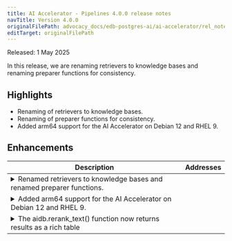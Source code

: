 ```yaml
---
title: AI Accelerator - Pipelines 4.0.0 release notes
navTitle: Version 4.0.0
originalFilePath: advocacy_docs/edb-postgres-ai/ai-accelerator/rel_notes/src/rel_notes_4.0.0.yml
editTarget: originalFilePath
---
```


Released: 1 May 2025

In this release, we are renaming retrievers to knowledge bases and renaming preparer functions for consistency.

## Highlights

- Renaming of retrievers to knowledge bases.
- Renaming of preparer functions for consistency.
- Added arm64 support for the AI Accelerator on Debian 12 and RHEL 9.

## Enhancements

<table class="table w-100"><thead><tr><th>Description</th><th width="10%">Addresses</th></tr></thead><tbody>
<tr><td><details><summary>Renamed retrievers to knowledge bases and renamed preparer functions.</summary><hr/><p>The retriever pipeline has been renamed to the knowledge base pipeline.</p>
<p>The functions <code>aidb.create_retriever_for_table()</code> and <code>aidb.create_retriever_for_volume()</code> have been renamed to <code>aidb.create_knowledge_base_for_table()</code> and <code>aidb.create_knowledge_base_for_volume()</code>, respectively.</p>
<p>Also renamed is the <code>aidb.delete_retriever</code> function (to <code>aidb.delete_knowledge_base()</code>) and the <code>aidb.RetrieverSourceDataFormat</code> enum has been renamed to <code>aidb.PipelineDataFormat</code>.</p>
<p>For consistency, the preparer pipeline functions have also been renamed. The <code>aidb.create_preparer_for_table()</code> function has been renamed to <code>aidb.create_table_preparer()</code> and <code>aidb.create_preparer_for_volume()</code> has been renamed to <code>aidb.create_volume_preparer()</code>.</p>
<p>The <code>aidb.retrievers</code> view is now the <code>aidb.knowledge_bases</code> view. Aliases for the <code>aidb.knowledge_bases</code> and <code>aidb.preparers</code> views have also been added as <code>aidb.kbs</code> and <code>aidb.preps</code> respectively.</p>
<p>The older functions and view names are still available but marked as deprecated. They will be removed in a future release.</p>
</details></td><td></td></tr>
<tr><td><details><summary>Added arm64 support for the AI Accelerator on Debian 12 and RHEL 9.</summary><hr/><p>The AI Accelerator now supports arm64 architecture on Debian 12 and RHEL 9. This includes support for the arm64 architecture in the <code>aidb</code> packages.</p>
</details></td><td></td></tr>
<tr><td><details><summary>The aidb.rerank_text() function now returns results as a rich table</summary><hr/><p>The <code>aidb.rerank_text()</code> function used to rerank a list of texts based on a ranking query, now returns its results in a table, one row per text. The table includes columns for the raw logit_score, the text itself and the index from the input.
This makes it much easier to use the result in larger SQL query e.g. by joining with other data or sorting the rows by logit_score.</p>
</details></td><td></td></tr>
</tbody></table>



